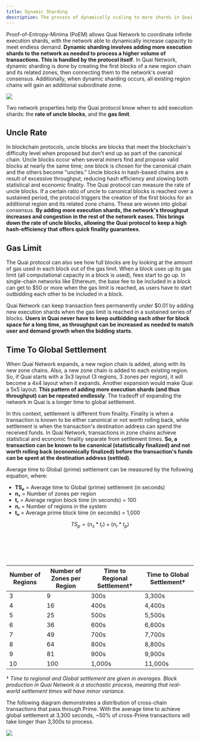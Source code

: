 ```yaml
---
title: Dynamic Sharding
description: The process of dynamically scaling to more shards in Quai Network.
---
```


Proof-of-Entropy-Minima (PoEM) allows Quai Network to coordinate infinite execution shards, with the network able to dynamically increase capacity to meet endless demand. **Dynamic sharding involves adding more execution shards to the network as needed to process a higher volume of transactions. This is handled by the protocol itself**. In Quai Network, dynamic sharding is done by creating the first blocks of a new region chain and its related zones, then connecting them to the network's overall consensus. Additionally, when dynamic sharding occurs, all existing region chains will gain an additional subordinate zone.

<Frame>
	<img src='/images/DynamicSharding.jpg' />
</Frame>

Two network properties help the Quai protocol know when to add execution shards: the **rate of uncle blocks**, and the **gas limit**.

## Uncle Rate

In blockchain protocols, uncle blocks are blocks that meet the blockchain's difficulty level when proposed but don't end up as part of the canonical chain. Uncle blocks occur when several miners find and propose valid blocks at nearly the same time; one block is chosen for the canonical chain and the others become "uncles." Uncle blocks in hash-based chains are a result of excessive throughput, reducing hash efficiency and slowing both statistical and economic finality.
The Quai protocol can measure the rate of uncle blocks. If a certain ratio of uncle to canonical blocks is reached over a sustained period, the protocol triggers the creation of the first blocks for an additional region and its related zone chains. These are woven into global consensus. **By adding more execution shards, the network's throughput increases and congestion in the rest of the network eases. This brings down the rate of uncle blocks, allowing the Quai protocol to keep a high hash-efficiency that offers quick finality guarantees**.

## Gas Limit

The Quai protocol can also see how full blocks are by looking at the amount of gas used in each block out of the gas limit. When a block uses up its gas limit (all computational capacity in a block is used), fees start to go up. In single-chain networks like Ethereum, the base fee to be included in a block can get to $50 or more when the gas limit is reached, as users have to start outbidding each other to be included in a block.

Quai Network can keep transaction fees permanently under $0.01 by adding new execution shards when the gas limit is reached in a sustained series of blocks. **Users in Quai never have to keep outbidding each other for block space for a long time, as throughput can be increased as needed to match user and demand growth when the bidding starts**.

## Time To Global Settlement

When Quai Network expands, a new region chain is added, along with its new zone chains. Also, a new zone chain is added to each existing region. So, if Quai starts with a 3x3 layout (3 regions, 3 zones per region), it will become a 4x4 layout when it expands. Another expansion would make Quai a 5x5 layout. **This pattern of adding more execution shards (and thus throughput) can be repeated endlessly**. The tradeoff of expanding the network in Quai is a longer time to global settlement.

In this context, settlement is different from finality. Finality is when a transaction is known to be either canonical or not worth rolling back, while settlement is when the transaction's destination address can spend the received funds. In Quai Network, transactions in zone chains achieve statistical and economic finality separate from settlement times. **So, a transaction can be known to be canonical (statistically finalized) and not worth rolling back (economically finalized) before the transaction's funds can be spent at the destination address (settled)**.

Average time to Global (prime) settlement can be measured by the following equation, where:

- **TSₚ** = Average time to Global (prime) settlement (in seconds)
- **nₛ** = Number of zones per region
- **tᵣ** = Average region block time (in seconds) = 100
- **nᵣ** = Number of regions in the system
- **tₚ** = Average prime block time (in seconds) = 1,000

$$
TS_{p} = (n_{s} * t_{r}) + (n_{r} * t_{p})
$$

<br></br>
<br></br>

| Number of Regions | Number of Zones per Region | Time to Regional Settlement† | Time to Global Settlement† |
| ----------------- | -------------------------- | ---------------------------- | -------------------------- |
| 3                 | 9                          | 300s                         | 3,300s                     |
| 4                 | 16                         | 400s                         | 4,400s                     |
| 5                 | 25                         | 500s                         | 5,500s                     |
| 6                 | 36                         | 600s                         | 6,600s                     |
| 7                 | 49                         | 700s                         | 7,700s                     |
| 8                 | 64                         | 800s                         | 8,800s                     |
| 9                 | 81                         | 900s                         | 9,900s                     |
| 10                | 100                        | 1,000s                       | 11,000s                    |

† _Time to regional and Global settlement are given in averages. Block production in Quai Network is a stochastic process, meaning that real-world settlement times will have minor variance._

The following diagram demonstrates a distribution of cross-chain transactions that pass through Prime. With the average time to achieve global settlement at 3,300 seconds, ~50% of cross-Prime transactions will take longer than 3,300s to process.

<Frame>
	<img src='/images/Cross-PrimeTransactions.png' />
</Frame>

